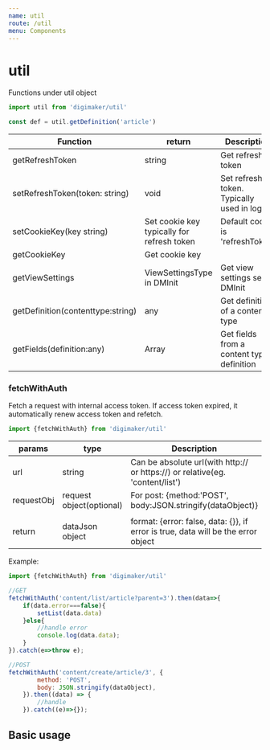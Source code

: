 ```yaml
---
name: util
route: /util
menu: Components
---
```



# util
Functions under util object
```js
import util from 'digimaker/util'

const def = util.getDefinition('article')
```


|  Function |  return  | Description  |
|------|---|---|
| getRefreshToken |  string | Get refresh token  |
| setRefreshToken(token: string) | void  | Set refresh token. Typically used in login  |
| setCookieKey(key string) | Set cookie key typically for refresh token  | Default cooke is 'refreshToken'  |
| getCookieKey | Get cookie key  |   |
| getViewSettings | ViewSettingsType in DMInit  | Get view settings set in DMInit  |
| getDefinition(contenttype:string) |  any | Get definition of a content type  |
| getFields(definition:any) |  Array | Get fields from a content type definition  |

### fetchWithAuth
Fetch a request with internal access token. If access token expired, it automatically renew access token and refetch.

```js
import {fetchWithAuth} from 'digimaker/util'
```
| params |  type  | Description  |
|------|---|---|
|url|string|Can be absolute url(with http:// or https://) or relative(eg. 'content/list')|
|requestObj|request object(optional)|For post: {method:'POST', body:JSON.stringify(dataObject)}|
||||
|return|dataJson object| format: {error: false, data: {}}, if error is true, data will be the error object |

Example:
```js
import {fetchWithAuth} from 'digimaker/util'

//GET
fetchWithAuth('content/list/article?parent=3').then(data=>{
    if(data.error===false){
        setList(data.data)
    }else{
        //handle error 
        console.log(data.data);
    }
}).catch(e=>throw e);

//POST
fetchWithAuth('content/create/article/3', {
        method: 'POST',
        body: JSON.stringify(dataObject),
    }).then((data) => {
        //handle
    }).catch((e)=>{});

```



## Basic usage

<Playground>

</Playground>
